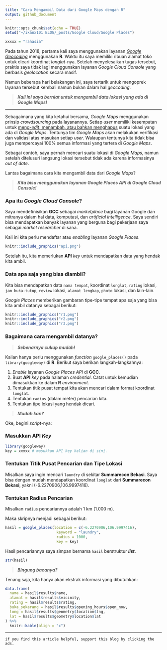 ```yaml
---
title: "Cara Mengambil Data dari Google Maps dengan R"
output: github_document
---
```


```r
knitr::opts_chunk$set(echo = TRUE)
setwd("~/ikanx101 BLOG/_posts/Google Cloud/Google Places")

xxxxx = "rahasia"
```

Pada tahun 2018, pertama kali saya menggunakan layanan [_Google Geocoding_](https://passingthroughresearcher.wordpress.com/2018/09/24/geocoding-with-r-and-google-geocoding-api/) menggunakan __R__. Waktu itu saya memiliki ribuan alamat toko untuk dicari koordinat _longlat_-nya. Setelah menyelesaikan tugas tersebut, praktis saya tidak lagi menggunakan layanan _Google Cloud Console_ yang berbasis _geolocation_ secara masif.

Namun beberapa hari belakangan ini, saya tertarik untuk mengoprek layanan tersebut kembali namun bukan dalam hal _geocoding_.

> ___Kali ini saya berniat untuk mengambil data lokasi yang ada di Google Maps!___

---

Sebagaimana yang kita ketahui bersama, _Google Maps_ menggunakan prinsip _crowdsourcing_ pada layanannya. Setiap _user_ memiliki kesempatan untuk [meng-_edit_, menambah, atau bahkan menghapus](https://passingthroughresearcher.wordpress.com/2015/11/27/tips-improving-google-maps/) suatu lokasi yang ada di _Google Maps_. Tentunya tim _Google Maps_ akan melakukan verifikasi dan validasi atas masukan setiap _user_. Walaupun tentunya kita tidak bisa juga mempercayai 100% semua informasi yang tertera di _Google Maps_.

Sebagai contoh, saya pernah mencari suatu lokasi di _Google Maps_, namun setelah ditelusuri langsung lokasi tersebut tidak ada karena informasinya _out of date_.

Lantas bagaimana cara kita mengambil data dari _Google Maps_?

> ___Kita bisa menggunakan layanan Google Places API di Google Cloud Console!___

### Apa itu _Google Cloud Console_?

Saya mendefinisikan __GCC__ sebagai _marketplace_ bagi layanan Google dan mitranya dalam hal data, komputasi, dan _artificial intelligence_. Saya sendiri bisa mendapatkan banyak layanan yang berguna bagi pekerjaan saya sebagai _market researcher_ di sana.

Kali ini kita perlu mendaftar atau _enabling_ layanan _Google Places_.

```r
knitr::include_graphics("api.png")
```

Setelah itu, kita memerlukan __API__ _key_ untuk mendapatkan data yang hendak kita ambil.

### Data apa saja yang bisa diambil?

Kita bisa mendapatkan data `nama tempat`, koordinat `longlat`, `rating` lokasi, `jam buka-tutup`, `review` lokasi, `alamat lengkap`, `photo` lokasi, dan lain-lain.

_Google Places_ memberikan gambaran tipe-tipe tempat apa saja yang bisa kita ambil datanya sebagai berikut:

```r
knitr::include_graphics("r1.png")
knitr::include_graphics("r2.png")
knitr::include_graphics("r3.png")
```

### Bagaimana cara mengambil datanya?

> ___Sebenarnya cukup mudah!___

Kalian hanya perlu menggunakan _function_ `google_places()` pada `library(googleway)` di __R__. Berikut saya berikan langkah-langkahnya:

1. _Enable_ layanan _Google Places API_ di __GCC__.
1. Buat __API__ _key_ pada halaman _credential_. Catat untuk kemudian dimasukkan ke dalam __R__ _environment_.
1. Tentukan titik pusat tempat kita akan mencari dalam format koordinat `longlat`.
1. Tentukan `radius` (dalam meter) pencarian kita.
1. Tentukan tipe lokasi yang hendak dicari.

> ___Mudah kan?___

Oke, begini _script_-nya:

### Masukkan __API__ _Key_

```r
library(googleway)
key = xxxxx # masukkan API key kalian di sini.
```

### Tentukan Titik Pusat Pencarian dan Tipe Lokasi

Misalkan saya ingin mencari `laundry` di sekitar __Summarecon Bekasi__. Saya bisa dengan mudah mendapatkan koordinat `longlat` dari __Summarecon Bekasi__, yakni (-6.2270906,106.9997416).

### Tentukan Radius Pencarian

Misalkan `radius` pencariannya adalah 1 km (1.000 m).

Maka skripnya menjadi sebagai berikut:

```r
hasil = google_places(location = c(-6.2270906,106.9997416),
                       keyword = "laundry",
                       radius = 1000,
                       key = key)
```

Hasil pencariannya saya simpan bernama `hasil` berstruktur ___list___.

```r
str(hasil)
```

> ___Bingung bacanya?___

Tenang saja, kita hanya akan ekstrak informasi yang dibutuhkan:

```r
data.frame(
  nama = hasil$results$name,
  alamat = hasil$results$vicinity,
  rating = hasil$results$rating,
  buka_sekarang = hasil$results$opening_hours$open_now,
  long = hasil$results$geometry$location$lng,
  lat = hasil$results$geometry$location$lat
) %>% 
  knitr::kable(align = "c")

```

---

`if you find this article helpful, support this blog by clicking the ads.`